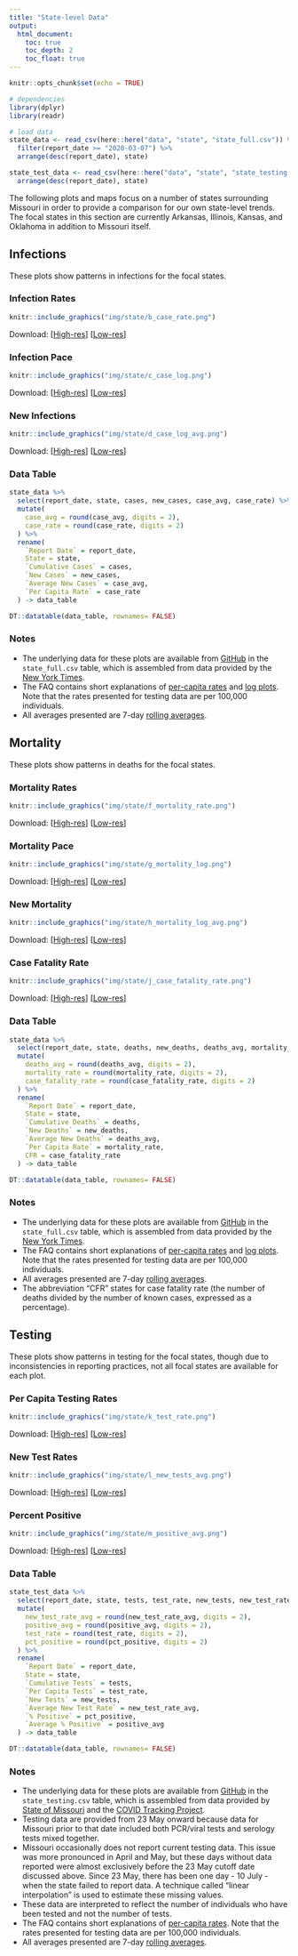 ```yaml
---
title: "State-level Data"
output: 
  html_document:
    toc: true
    toc_depth: 2
    toc_float: true
---
```


```r
knitr::opts_chunk$set(echo = TRUE)

# dependencies
library(dplyr)
library(readr)

# load data
state_data <- read_csv(here::here("data", "state", "state_full.csv")) %>%
  filter(report_date >= "2020-03-07") %>%
  arrange(desc(report_date), state)

state_test_data <- read_csv(here::here("data", "state", "state_testing.csv")) %>%
  arrange(desc(report_date), state)
```

The following plots and maps focus on a number of states surrounding Missouri in order to provide a comparison for our own state-level trends. The focal states in this section are currently Arkansas, Illinois, Kansas, and Oklahoma in addition to Missouri itself.

## Infections {.tabset .tabset-fade .tabset-pills .padtop}
These plots show patterns in infections for the focal states.

### Infection Rates

```r
knitr::include_graphics("img/state/b_case_rate.png")
```

Download: [<a href="https://raw.githubusercontent.com/slu-openGIS/covid_daily_viz/master/results/high_res/state/b_case_rate.png" target="_blank">High-res</a>] [<a href="https://raw.githubusercontent.com/slu-openGIS/covid_daily_viz/master/results/low_res/state/b_case_rate.png" target="_blank">Low-res</a>]

### Infection Pace

```r
knitr::include_graphics("img/state/c_case_log.png")
```

Download: [<a href="https://raw.githubusercontent.com/slu-openGIS/covid_daily_viz/master/results/high_res/state/c_case_log.png" target="_blank">High-res</a>] [<a href="https://raw.githubusercontent.com/slu-openGIS/covid_daily_viz/master/results/low_res/state/c_case_log.png" target="_blank">Low-res</a>]

### New Infections

```r
knitr::include_graphics("img/state/d_case_log_avg.png")
```

Download: [<a href="https://raw.githubusercontent.com/slu-openGIS/covid_daily_viz/master/results/high_res/state/d_case_log_avg.png" target="_blank">High-res</a>] [<a href="https://raw.githubusercontent.com/slu-openGIS/covid_daily_viz/master/results/low_res/state/d_case_log_avg.png" target="_blank">Low-res</a>]

### Data Table

```r
state_data %>%
  select(report_date, state, cases, new_cases, case_avg, case_rate) %>%
  mutate(
    case_avg = round(case_avg, digits = 2),
    case_rate = round(case_rate, digits = 2)
  ) %>%
  rename(
    `Report Date` = report_date,
    State = state,
    `Cumulative Cases` = cases,
    `New Cases` = new_cases,
    `Average New Cases` = case_avg,
    `Per Capita Rate` = case_rate
  ) -> data_table

DT::datatable(data_table, rownames= FALSE)
```

### Notes

  * The underlying data for these plots are available from [GitHub](faq.html#How_Do_I_Download_Your_Data) in the `state_full.csv` table, which is assembled from data provided by the [New York Times](faq.html#Where_Do_These_Data_Come_From).
  * The FAQ contains short explanations of [per-capita rates](faq.html#What_are_Per_Capita_Rates) and [log plots](faq.html#What_are_Log_Plots). Note that the rates presented for testing data are per 100,000 individuals.
  * All averages presented are 7-day [rolling averages](faq.html#What_are_Rolling_Averages).

## Mortality {.tabset .tabset-fade .tabset-pills .padtop}
These plots show patterns in deaths for the focal states.

### Mortality Rates

```r
knitr::include_graphics("img/state/f_mortality_rate.png")
```

Download: [<a href="https://raw.githubusercontent.com/slu-openGIS/covid_daily_viz/master/results/high_res/state/f_mortality_rate.png" target="_blank">High-res</a>] [<a href="https://raw.githubusercontent.com/slu-openGIS/covid_daily_viz/master/results/low_res/state/f_mortality_rate.png" target="_blank">Low-res</a>]

### Mortality Pace

```r
knitr::include_graphics("img/state/g_mortality_log.png")
```

Download: [<a href="https://raw.githubusercontent.com/slu-openGIS/covid_daily_viz/master/results/high_res/state/g_mortality_log.png" target="_blank">High-res</a>] [<a href="https://raw.githubusercontent.com/slu-openGIS/covid_daily_viz/master/results/low_res/state/g_mortality_log.png" target="_blank">Low-res</a>]

### New Mortality

```r
knitr::include_graphics("img/state/h_mortality_log_avg.png")
```

Download: [<a href="https://raw.githubusercontent.com/slu-openGIS/covid_daily_viz/master/results/high_res/state/h_mortality_log_avg.png" target="_blank">High-res</a>] [<a href="https://raw.githubusercontent.com/slu-openGIS/covid_daily_viz/master/results/low_res/state/h_mortality_log_avg.png" target="_blank">Low-res</a>]

### Case Fatality Rate

```r
knitr::include_graphics("img/state/j_case_fatality_rate.png")
```

Download: [<a href="https://raw.githubusercontent.com/slu-openGIS/covid_daily_viz/master/results/high_res/state/j_case_fatality_rate.png" target="_blank">High-res</a>] [<a href="https://raw.githubusercontent.com/slu-openGIS/covid_daily_viz/master/results/low_res/state/j_case_fatality_rate.png" target="_blank">Low-res</a>]

### Data Table

```r
state_data %>%
  select(report_date, state, deaths, new_deaths, deaths_avg, mortality_rate, case_fatality_rate) %>%
  mutate(
    deaths_avg = round(deaths_avg, digits = 2),
    mortality_rate = round(mortality_rate, digits = 2),
    case_fatality_rate = round(case_fatality_rate, digits = 2)
  ) %>%
  rename(
    `Report Date` = report_date,
    State = state,
    `Cumulative Deaths` = deaths,
    `New Deaths` = new_deaths,
    `Average New Deaths` = deaths_avg,
    `Per Capita Rate` = mortality_rate,
    CFR = case_fatality_rate
  ) -> data_table

DT::datatable(data_table, rownames= FALSE)
```

### Notes

  * The underlying data for these plots are available from [GitHub](faq.html#How_Do_I_Download_Your_Data) in the `state_full.csv` table, which is assembled from data provided by the [New York Times](faq.html#Where_Do_These_Data_Come_From).
  * The FAQ contains short explanations of [per-capita rates](faq.html#What_are_Per_Capita_Rates) and [log plots](faq.html#What_are_Log_Plots). Note that the rates presented for testing data are per 100,000 individuals.
  * All averages presented are 7-day [rolling averages](faq.html#What_are_Rolling_Averages).
  * The abbreviation "CFR" states for case fatality rate (the number of deaths divided by the number of known cases, expressed as a percentage).

## Testing {.tabset .tabset-fade .tabset-pills .padtop}
These plots show patterns in testing for the focal states, though due to inconsistencies in reporting practices, not all focal states are available for each plot. 

### Per Capita Testing Rates

```r
knitr::include_graphics("img/state/k_test_rate.png")
```

Download: [<a href="https://raw.githubusercontent.com/slu-openGIS/covid_daily_viz/master/results/high_res/state/k_test_rate.png" target="_blank">High-res</a>] [<a href="https://raw.githubusercontent.com/slu-openGIS/covid_daily_viz/master/results/low_res/state/k_test_rate.png" target="_blank">Low-res</a>]

### New Test Rates

```r
knitr::include_graphics("img/state/l_new_tests_avg.png")
```

Download: [<a href="https://raw.githubusercontent.com/slu-openGIS/covid_daily_viz/master/results/high_res/state/l_new_tests_avg.png" target="_blank">High-res</a>] [<a href="https://raw.githubusercontent.com/slu-openGIS/covid_daily_viz/master/results/low_res/state/l_new_tests_avg.png" target="_blank">Low-res</a>]

### Percent Positive

```r
knitr::include_graphics("img/state/m_positive_avg.png")
```

Download: [<a href="https://raw.githubusercontent.com/slu-openGIS/covid_daily_viz/master/results/high_res/state/m_positive_avg.png" target="_blank">High-res</a>] [<a href="https://raw.githubusercontent.com/slu-openGIS/covid_daily_viz/master/results/low_res/state/m_positive_avg.png" target="_blank">Low-res</a>]

### Data Table

```r
state_test_data %>%
  select(report_date, state, tests, test_rate, new_tests, new_test_rate_avg, pct_positive, positive_avg) %>%
  mutate(
    new_test_rate_avg = round(new_test_rate_avg, digits = 2),
    positive_avg = round(positive_avg, digits = 2),
    test_rate = round(test_rate, digits = 2),
    pct_positive = round(pct_positive, digits = 2)
  ) %>%
  rename(
    `Report Date` = report_date,
    State = state,
    `Cumulative Tests` = tests,
    `Per Capita Tests` = test_rate,
    `New Tests` = new_tests,
    `Average New Test Rate` = new_test_rate_avg,
    `% Positive` = pct_positive,
    `Average % Positive` = positive_avg
  ) -> data_table

DT::datatable(data_table, rownames= FALSE)
```

### Notes

  * The underlying data for these plots are available from [GitHub](faq.html#How_Do_I_Download_Your_Data) in the `state_testing.csv` table, which is assembled from data provided by [State of Missouri](faq.html#Where_Do_These_Data_Come_From) and the [COVID Tracking Project](faq.html#Where_Do_These_Data_Come_From).
  * Testing data are provided from 23 May onward because data for Missouri prior to that date included both PCR/viral tests and serology tests mixed together. 
  * Missouri occasionally does not report current testing data. This issue was more pronounced in April and May, but these days without data reported were almost exclusively before the 23 May cutoff date discussed above. Since 23 May, there has been one day - 10 July - when the state failed to report data. A technique called "linear interpolation" is used to estimate these missing values. 
  * These data are interpreted to reflect the number of individuals who have been tested and not the number of tests.
  * The FAQ contains short explanations of [per-capita rates](faq.html#What_are_Per_Capita_Rates). Note that the rates presented for testing data are per 100,000 individuals.
  * All averages presented are 7-day [rolling averages](faq.html#What_are_Rolling_Averages).
